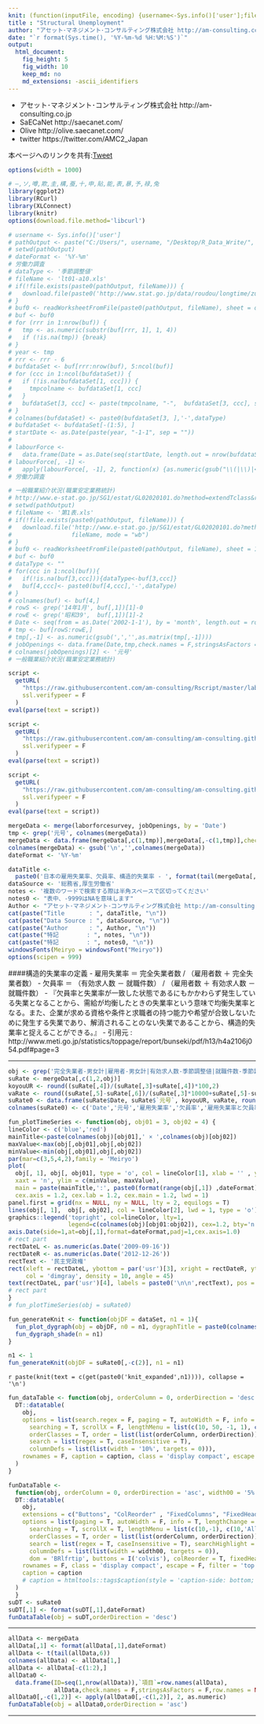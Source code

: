 ```yaml
---
knit: (function(inputFile, encoding) {username<-Sys.info()['user'];fileName<-'defaultPath.csv';pathToFile <-paste0('C:/Users/', username,'/Desktop/pathToCSV/');setwd(pathToFile);buf0<-read.csv(fileName,header = F,skip = 0,stringsAsFactor = F,check.names = F,fileEncoding = 'utf-8');timeStamp<-format(Sys.time(),'%Y%m%d%H%M%S');rmarkdown::render(inputFile, encoding = encoding, output_file = paste0('C:/Users/',username,buf0[2,1],'charts/','am-consulting.co.jp-structuralUnemployment.html')) })
title : "Structural Unemployment"
author: "アセット･マネジメント･コンサルティング株式会社 http://am-consulting.co.jp"
date: "`r format(Sys.time(), '%Y-%m-%d %H:%M:%S')`"
output: 
  html_document:
    fig_height: 5
    fig_width: 10
    keep_md: no
    md_extensions: -ascii_identifiers 
---
```


<link href="http://knowledgevault.saecanet.com/components/rmarkdown-html.css" rel="stylesheet"> 
<style>
.main-container {
	max-width: 1000px;
	margin-left: auto;
	margin-right: auto;
}
table{
 white-space: nowrap;
}
</style>

- アセット･マネジメント･コンサルティング株式会社 http://am-consulting.co.jp
- SaECaNet http://saecanet.com/
- Olive http://olive.saecanet.com/
- twitter https://twitter.com/AMC2_Japan

本ページへのリンクを共有:<a href="https://twitter.com/share" class="twitter-share-button" data-via="AMC2_Japan" data-size="large">Tweet</a> <script>!function(d,s,id){var js,fjs=d.getElementsByTagName(s)[0],p=/^http:/.test(d.location)?'http':'https';if(!d.getElementById(id)){js=d.createElement(s);js.id=id;js.src=p+'://platform.twitter.com/widgets.js';fjs.parentNode.insertBefore(js,fjs);}}(document, 'script', 'twitter-wjs');</script>

```r
options(width = 1000)
```

```r
# ―,ソ,噂,欺,圭,構,蚕,十,申,貼,能,表,暴,予,禄,兔
library(ggplot2)
library(RCurl)
library(XLConnect)
library(knitr)
options(download.file.method='libcurl')
```

```r
# username <- Sys.info()['user']
# pathOutput <- paste("C:/Users/", username, "/Desktop/R_Data_Write/", sep = "")
# setwd(pathOutput)
# dateFormat <- '%Y-%m'
# 労働力調査
# dataType <- '季節調整値'
# fileName <- 'lt01-a10.xls'
# if(!file.exists(paste0(pathOutput, fileName))) {
#   download.file(paste0('http://www.stat.go.jp/data/roudou/longtime/zuhyou/',fileName), fileName, mode = "wb")
# }
# buf0 <- readWorksheetFromFile(paste0(pathOutput, fileName), sheet = dataType, check.names = F, header = F)
# buf <- buf0
# for (rrr in 1:nrow(buf)) {
#   tmp <- as.numeric(substr(buf[rrr, 1], 1, 4))
#   if (!is.na(tmp)) {break}
# }
# year <- tmp
# rrr <- rrr - 6
# bufdataSet <- buf[rrr:nrow(buf), 5:ncol(buf)]
# for (ccc in 1:ncol(bufdataSet)) {
#   if (!is.na(bufdataSet[1, ccc])) {
#     tmpcolname <- bufdataSet[1, ccc]
#   }
#   bufdataSet[3, ccc] <- paste(tmpcolname, "-",  bufdataSet[3, ccc], sep = "")
# }
# colnames(bufdataSet) <- paste0(bufdataSet[3, ],'-',dataType)
# bufdataSet <- bufdataSet[-(1:5), ]
# startDate <- as.Date(paste(year, "-1-1", sep = ""))
#  
# labourForce <-
#   data.frame(Date = as.Date(seq(startDate, length.out = nrow(bufdataSet), by = "months")), bufdataSet, check.names = F)
# labourForce[, -1] <-
#   apply(labourForce[, -1], 2, function(x) {as.numeric(gsub("\\(|\\)|<|>", "", x))})
# 労働力調査
```

```r
# 一般職業紹介状況(職業安定業務統計)
# http://www.e-stat.go.jp/SG1/estat/GL02020101.do?method=extendTclass&refTarget=toukeihyo&listFormat=hierarchy&statCode=00450222&tstatCode=000001020327&tclass1=&tclass2=&tclass3=&tclass4=&tclass5=
# setwd(pathOutput)
# fileName <- '第1表.xls'
# if(!file.exists(paste0(pathOutput, fileName))) {
#   download.file('http://www.e-stat.go.jp/SG1/estat/GL02020101.do?method=xlsDownload&fileId=000007766029&releaseCount=1', 
#                 fileName, mode = "wb")
# }
# buf0 <- readWorksheetFromFile(paste0(pathOutput, fileName), sheet = 1, check.names = F, header = F)
# buf <- buf0
# dataType <- ""
# for(ccc in 1:ncol(buf)){
#   if(!is.na(buf[3,ccc])){dataType<-buf[3,ccc]}
#   buf[4,ccc]<- paste0(buf[4,ccc],'-',dataType)  
# }
# colnames(buf) <- buf[4,]
# rowS <- grep('14年1月', buf[,1])[1]-0
# rowE <- grep('昭和39',  buf[,1])[1]-2
# Date <- seq(from = as.Date('2002-1-1'), by = 'month', length.out = rowE-rowS+1)
# tmp <- buf[rowS:rowE,]
# tmp[,-1] <- as.numeric(gsub(',','',as.matrix(tmp[,-1])))
# jobOpenings <- data.frame(Date,tmp,check.names = F,stringsAsFactors = F)
# colnames(jobOpenings)[2] <- '元号'
# 一般職業紹介状況(職業安定業務統計)
```

```r
script <-
  getURL(
    "https://raw.githubusercontent.com/am-consulting/Rscript/master/laborForceSurveyofJapan.r",
    ssl.verifypeer = F
  )
eval(parse(text = script))

script <-
  getURL(
    "https://raw.githubusercontent.com/am-consulting/am-consulting.github.io/master/R-dygraphsFunction.r",
    ssl.verifypeer = F
  )
eval(parse(text = script))

script <-
  getURL(
    "https://raw.githubusercontent.com/am-consulting/am-consulting.github.io/master/importEmploymentReferralsForGeneralWorkers.r",
    ssl.verifypeer = F
  )
eval(parse(text = script))
```

```r
mergeData <- merge(laborforcesurvey, jobOpenings, by = 'Date')
tmp <- grep('元号', colnames(mergeData))
mergeData <- data.frame(mergeData[,c(1,tmp)],mergeData[,-c(1,tmp)],check.names = F,stringsAsFactors = F)
colnames(mergeData) <- gsub('\n','',colnames(mergeData))
dateFormat <- '%Y-%m'
```

```r
dataTitle <-
  paste0('日本の雇用失業率、欠員率、構造的失業率 - ', format(tail(mergeData[,1],1), '%Y年%m月'))
dataSource <- '総務省,厚生労働省'
notes <- '複数のワードで検索する際は半角スペースで区切ってください'
notes0 <- "表中、-9999はNAを意味します"
Author <- "アセット･マネジメント･コンサルティング株式会社 http://am-consulting.co.jp"
cat(paste("Title       : ", dataTitle, "\n"))
cat(paste("Data Source : ", dataSource, "\n"))
cat(paste("Author      : ", Author, "\n"))
cat(paste("特記        : ", notes, "\n"))
cat(paste("特記        : ", notes0, "\n"))
windowsFonts(Meiryo = windowsFont("Meiryo"))
options(scipen = 999)
```

####構造的失業率の定義
- 雇用失業率 ＝ 完全失業者数 / （雇用者数 ＋ 完全失業者数）
- 欠員率 ＝ （有効求人数 － 就職件数） / （雇用者数 ＋ 有効求人数 － 就職件数）
- 『欠員率と失業率が一致した状態であるにもかかわらず発生している失業となることから、需給が均衡したときの失業率という意味で均衡失業率となる。また、企業が求める資格や条件と求職者の持つ能力や希望が合致しないために発生する失業であり、解消されることのない失業であることから、構造的失業率と捉えることができる。』
- 引用元 : http://www.meti.go.jp/statistics/toppage/report/bunseki/pdf/h13/h4a2106j054.pdf#page=3

<hr>

```r
obj <- grep('完全失業者-男女計|雇用者-男女計|有効求人数-季節調整値|就職件数-季節調整値',colnames(mergeData))
suRate <- mergeData[,c(1,2,obj)]
koyouUR <- round((suRate[,4])/(suRate[,3]+suRate[,4])*100,2)
vaRate <- round((suRate[,5]-suRate[,6])/(suRate[,3]*10000+suRate[,5]-suRate[,6])*100,2)
suRate0 <- data.frame(suRate$Date, suRate$`元号`, koyouUR, vaRate, round(koyouUR-vaRate,2))
colnames(suRate0) <- c('Date','元号','雇用失業率','欠員率','雇用失業率と欠員率の差')
```

```r
fun_plotTimeSeries <- function(obj, obj01 = 3, obj02 = 4) {
lineColor <- c('blue','red')  
mainTitle<-paste(colnames(obj)[obj01],' × ',colnames(obj)[obj02])
maxValue<-max(obj[,obj01],obj[,obj02])
minValue<-min(obj[,obj01],obj[,obj02])
par(mar=c(3,5,4,2),family = 'Meiryo')
plot(
  obj[, 1], obj[, obj01], type = 'o', col = lineColor[1], xlab = '' , ylab = '' ,
  xaxt = 'n', ylim = c(minValue, maxValue),
  main = paste(mainTitle,':', paste0(format(range(obj[,1]) ,dateFormat),collapse = '~'),'\nSource:',dataSource),
  cex.axis = 1.2, cex.lab = 1.2, cex.main = 1.2, lwd = 1)
panel.first = grid(nx = NULL, ny = NULL, lty = 2, equilogs = T) 
lines(obj[, 1],  obj[, obj02], col = lineColor[2], lwd = 1, type = 'o')
graphics::legend('topright', col=lineColor, lty=1, 
                 legend=c(colnames(obj)[obj01:obj02]), cex=1.2, bty='n', lwd = 2)
axis.Date(side=1,at=obj[,1],format=dateFormat,padj=1,cex.axis=1.0) 
# rect part
rectDateL <- as.numeric(as.Date('2009-09-16'))
rectDateR <- as.numeric(as.Date('2012-12-26'))
rectText <- '民主党政権'
rect(xleft = rectDateL, ybottom = par('usr')[3], xright = rectDateR, ytop = par('usr')[4], 
     col = 'dimgray', density = 10, angle = 45)
text(rectDateL, par('usr')[4], labels = paste0('\n\n',rectText), pos = 4)
# rect part
}
# fun_plotTimeSeries(obj = suRate0)
```

```r
fun_generateKnit <- function(objDF = dataSet, n1 = 1){
  fun_plot_dygraph(obj = objDF, n0 = n1, dygraphTitle = paste0(colnames(objDF)[-1], collapse = ' × '), legendWidth = 300)
  fun_dygraph_shade(n = n1)
}  
```

```r
n1 <- 1
fun_generateKnit(objDF = suRate0[,-c(2)], n1 = n1)
```

`r paste(knit(text = c(get(paste0('knit_expanded',n1)))), collapse = '\n')`

```r
fun_dataTable <- function(obj, orderColumn = 0, orderDirection = 'desc', caption = '') {
  DT::datatable(
    obj,
    options = list(search.regex = F, paging = T, autoWidth = F, info = T, lengthChange = T, ordering = T,
      searching = T, scrollX = F, lengthMenu = list(c(10, 50, -1, 1), c(10, 50, 'All', 1)),
      orderClasses = T, order = list(list(orderColumn, orderDirection)), 
      search = list(regex = T, caseInsensitive = T),
      columnDefs = list(list(width = '10%', targets = 0))),
    rownames = F, caption = caption, class = 'display compact', escape = F, filter = 'top'
  )
}

funDataTable <- 
  function(obj, orderColumn = 0, orderDirection = 'asc', width00 = '5%', caption = '', dataTitle = '') {
  DT::datatable(
    obj,
    extensions = c("Buttons", "ColReorder" , "FixedColumns", "FixedHeader"),
    options = list(paging = T, autoWidth = F, info = T, lengthChange = T, ordering = T,
      searching = T, scrollX = T, lengthMenu = list(c(10,-1), c(10,'All')),
      orderClasses = T, order = list(list(orderColumn, orderDirection)), 
      search = list(regex = T, caseInsensitive = T), searchHighlight = T,
      columnDefs = list(list(width = width00, targets = 0)),
      dom = 'BRlfrtip', buttons = I('colvis'), colReorder = T, fixedHeader = T, fixedColumns = list(leftColumns = 2)),
    rownames = F, class = 'display compact', escape = F, filter = 'top', 
    caption = caption
    # caption = htmltools::tags$caption(style = 'caption-side: bottom; text-align: center;','Table ', htmltools::em(caption))
  )  
  }
suDT <- suRate0
suDT[,1] <- format(suDT[,1],dateFormat)
funDataTable(obj = suDT,orderDirection = 'desc')
```
<hr>
```r
allData <- mergeData
allData[,1] <- format(allData[,1],dateFormat)
allData <- t(tail(allData,6))
colnames(allData) <- allData[1,]
allData <- allData[-c(1:2),]
allData0 <- 
  data.frame(ID=seq(1,nrow(allData)),`項目`=row.names(allData),
             allData,check.names = F,stringsAsFactors = F,row.names = NULL)
allData0[,-c(1,2)] <- apply(allData0[,-c(1,2)], 2, as.numeric)
funDataTable(obj = allData0,orderDirection = 'asc')
```

***

<script>
  (function(i,s,o,g,r,a,m){i['GoogleAnalyticsObject']=r;i[r]=i[r]||function(){
  (i[r].q=i[r].q||[]).push(arguments)},i[r].l=1*new Date();a=s.createElement(o),
  m=s.getElementsByTagName(o)[0];a.async=1;a.src=g;m.parentNode.insertBefore(a,m)
  })(window,document,'script','https://www.google-analytics.com/analytics.js','ga');

  ga('create', 'UA-3077339-5', 'auto');
  ga('send', 'pageview');

</script>
